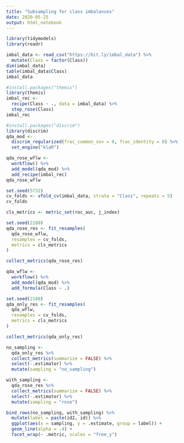 ```yaml
---
title: "Subsampling for class imbalances"
date: 2020-05-25
output: html_notebook
---
```


```r
library(tidymodels)
library(readr)
```


```r
imbal_data <- read_csv("https://bit.ly/imbal_data") %>% 
  mutate(Class = factor(Class))
dim(imbal_data)
table(imbal_data$Class)
imbal_data
```

```r
#install.packages("themis")
library(themis)
imbal_rec <-
  recipe(Class ~ ., data = imbal_data) %>% 
  step_rose(Class)
imbal_rec
```

```r
#install.packages("discrim")
library(discrim)
qda_mod <-
  discrim_regularized(frac_common_cov = 0, frac_identity = 0) %>% 
  set_engine("klaR")
```


```r
qda_rose_wflw <-
  workflow() %>% 
  add_model(qda_mod) %>% 
  add_recipe(imbal_rec)
qda_rose_wflw
```

```r
set.seed(5732)
cv_folds <- vfold_cv(imbal_data, strata = "Class", repeats = 5)
cv_folds
```

```r
cls_metrics <- metric_set(roc_auc, j_index)
```

```r
set.seed(2180)
qda_rose_res <- fit_resamples(
  qda_rose_wflw,
  resamples = cv_folds,
  metrics = cls_metrics
)

collect_metrics(qda_rose_res)
```


```r
qda_wflw <-
  workflow() %>% 
  add_model(qda_mod) %>% 
  add_formula(Class ~ .)

set.seed(2180)
qda_only_res <- fit_resamples(
  qda_wflw, 
  resamples = cv_folds,
  metrics = cls_metrics
)

collect_metrics(qda_only_res)
```

```r
no_sampling <- 
  qda_only_res %>% 
  collect_metrics(summarize = FALSE) %>% 
  select(-.estimator) %>% 
  mutate(sampling = "no_sampling")

with_sampling <-
  qda_rose_res %>% 
  collect_metrics(summarize = FALSE) %>% 
  select(-.estimator) %>% 
  mutate(sampling = "rose")

bind_rows(no_sampling, with_sampling) %>% 
  mutate(label = paste(id2, id)) %>% 
  ggplot(aes(x = sampling, y = .estimate, group = label)) +
  geom_line(alpha = .4) +
  facet_wrap(~ .metric, scales = "free_y")
```









































